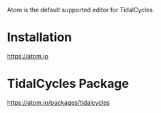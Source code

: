 Atom is the default supported editor for TidalCycles.

=Installation=

https://atom.io

=TidalCycles Package=

https://atom.io/packages/tidalcycles